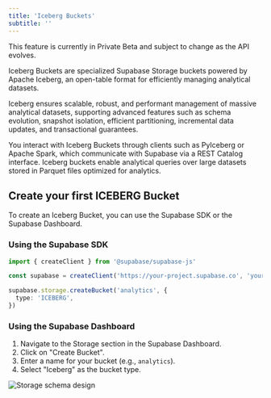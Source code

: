 ```yaml
---
title: 'Iceberg Buckets'
subtitle: ''
---
```


<Admonition type="note">
    This feature is currently in Private Beta and subject to change as the API evolves.
</Admonition>

Iceberg Buckets are specialized Supabase Storage buckets powered by Apache Iceberg, an open-table format for efficiently managing analytical datasets.

Iceberg ensures scalable, robust, and performant management of massive analytical datasets, supporting advanced features such as schema evolution, snapshot isolation, efficient partitioning, incremental data updates, and transactional guarantees.

You interact with Iceberg Buckets through clients such as PyIceberg or Apache Spark, which communicate with Supabase via a REST Catalog interface. Iceberg buckets enable analytical queries over large datasets stored in Parquet files optimized for analytics.


## Create your first ICEBERG Bucket

To create an Iceberg Bucket, you can use the Supabase SDK or the Supabase Dashboard.

### Using the Supabase SDK

```ts
import { createClient } from '@supabase/supabase-js'

const supabase = createClient('https://your-project.supabase.co', 'your-anon-key')

supabase.storage.createBucket('analytics', {
  type: 'ICEBERG',
})
```

### Using the Supabase Dashboard

1. Navigate to the Storage section in the Supabase Dashboard.
2. Click on "Create Bucket".
3. Enter a name for your bucket (e.g., `analytics`).
4. Select "Iceberg" as the bucket type.

<img alt="Storage schema design" src="/docs/img/storage/iceberg-bucket.png" />